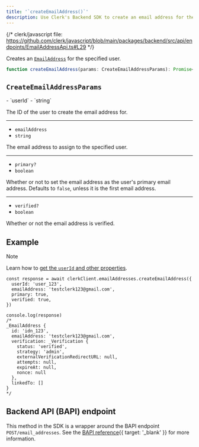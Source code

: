 ```yaml
---
title: '`createEmailAddress()`'
description: Use Clerk's Backend SDK to create an email address for the specified user.
---
```


{/* clerk/javascript file: https://github.com/clerk/javascript/blob/main/packages/backend/src/api/endpoints/EmailAddressApi.ts#L29 */}

Creates an [`EmailAddress`](/docs/references/javascript/email-address) for the specified user.

```ts
function createEmailAddress(params: CreateEmailAddressParams): Promise<EmailAddress>
```

## `CreateEmailAddressParams`

<Properties>
  - `userId`
  - `string`

  The ID of the user to create the email address for.

  ---

  - `emailAddress`
  - `string`

  The email address to assign to the specified user.

  ---

  - `primary?`
  - `boolean`

  Whether or not to set the email address as the user's primary email address. Defaults to `false`, unless it is the first email address.

  ---

  - `verified?`
  - `boolean`

  Whether or not the email address is verified.
</Properties>

## Example

> [!NOTE]
> Learn how to [get the `userId` and other properties](/docs/references/backend/overview#get-the-user-id-and-other-properties).

```tsx
const response = await clerkClient.emailAddresses.createEmailAddress({
  userId: 'user_123',
  emailAddress: 'testclerk123@gmail.com',
  primary: true,
  verified: true,
})

console.log(response)
/*
_EmailAddress {
  id: 'idn_123',
  emailAddress: 'testclerk123@gmail.com',
  verification: _Verification {
    status: 'verified',
    strategy: 'admin',
    externalVerificationRedirectURL: null,
    attempts: null,
    expireAt: null,
    nonce: null
  },
  linkedTo: []
}
*/
```

## Backend API (BAPI) endpoint

This method in the SDK is a wrapper around the BAPI endpoint `POST/email_addresses`. See the [BAPI reference](/docs/reference/backend-api/tag/Email-Addresses#operation/CreateEmailAddress){{ target: '_blank' }} for more information.
